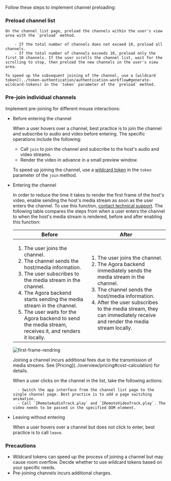 <PlatformWrapper platform="web">

Follow these steps to implement channel preloading:

### Preload channel list

    On the channel list page, preload the channels within the user's view area with the `preload` method.

        - If the total number of channels does not exceed 10, preload all channels.
        - If the total number of channels exceeds 10, preload only the first 10 channels. If the user scrolls the channel list, wait for the scrolling to stop, then preload the new channels in the user's view area.

    To speed up the subsequent joining of the channel, use a [wildcard token](../token-authentication/authentication-workflow#generate-wildcard-tokens) in the `token` parameter of the `preload` method.

### Pre-join individual channels

Implement pre-joining for different mouse interactions:

- Before entering the channel

    When a user hovers over a channel, best practice is to join the channel and subscribe to audio and video before entering. The specific operations include the following:

    - Call `join` to join the channel and subscribe to the host's audio and video streams.
    - Render the video in advance in a small preview window.

    To speed up joining the channel, use a [wildcard token](../token-authentication/authentication-workflow#generate-wildcard-tokens) in the `token` parameter of the `join` method.

- Entering the channel

    In order to reduce the time it takes to render the first frame of the host's video, enable sending the host's media stream as soon as the user enters the channel. To use this function, [contact technical support](mailto:support@agora.io). The following table compares the steps from when a user enters the channel to when the host's media stream is rendered, before and after enabling this function:

    | Before | After |
    |---|---|
    |<ol><li>The user joins the channel.</li><li>The channel sends the host/media information.</li><li>The user subscribes to the media stream in the channel.</li><li>The Agora backend starts sending the media stream in the channel.</li><li>The user waits for the Agora backend to send the media stream, receives it, and renders it locally.</li></ol>|<ol><li>The user joins the channel.</li><li>The Agora backend immediately sends the media stream in the channel.</li><li>The channel sends the host/media information.</li><li>After the user subscribes to the media stream, they can immediately receive and render the media stream locally.</li></ol>|

    ![first-frame-rendring](/images/rtc-sdk/first-frame-rendering.png)

    <Admonition type="info" title="Note">
    Joining a channel incurs additional fees due to the transmission of media streams. See [Pricing](../overview/pricing#cost-calculation) for details.
    </Admonition>

    When a user clicks on the channel in the list, take the following actions:

        - Switch the app interface from the channel list page to the single channel page. Best practice is to add a page switching animation.
        - Call `IRemoteAudioTrack.play` and `IRemoteVideoTrack.play`. The video needs to be passed in the specified DOM element.

- Leaving without entering

    When a user hovers over a channel but does not click to enter, best practice is to call `leave`.

### Precautions

- Wildcard tokens can speed up the process of joining a channel but may cause room overflow. Decide whether to use wildcard tokens based on your specific needs.
- Pre-joining channels incurs additional charges.

</PlatformWrapper>